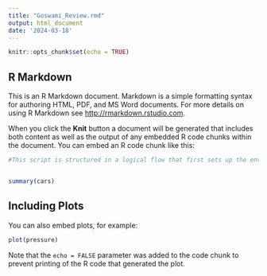 ```yaml
---
title: "Goswami_Review.rmd"
output: html_document
date: '2024-03-18'
---
```


```r
knitr::opts_chunk$set(echo = TRUE)
```

## R Markdown

This is an R Markdown document. Markdown is a simple formatting syntax for authoring HTML, PDF, and MS Word documents. For more details on using R Markdown see <http://rmarkdown.rstudio.com>.

When you click the **Knit** button a document will be generated that includes both content as well as the output of any embedded R code chunks within the document. You can embed an R code chunk like this:

```r
#This script is structured in a logical flow that first sets up the environment, inspects the input files, processes the data, and finally visualizes the results.But it involves repetitive actions for each chromosome when creating the 40 files. This process can be automated using a loop or apply functions, reducing the code's length and potential for errors. 


summary(cars)
```

## Including Plots

You can also embed plots, for example:

```r
plot(pressure)
```

Note that the `echo = FALSE` parameter was added to the code chunk to prevent printing of the R code that generated the plot.
